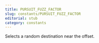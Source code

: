 ```yaml
---
title: PURSUIT_FUZZ_FACTOR
slug: constants/PURSUIT_FUZZ_FACTOR
editorial: stub
category: constants
---
```


<LSLConstant
	name="PURSUIT_FUZZ_FACTOR"
	type="integer"
	value="3"
/>

Selects a random destination near the offset.
